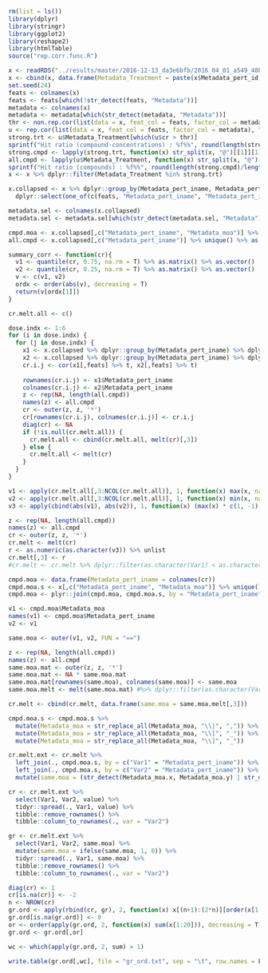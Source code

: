 ```r

rm(list = ls())
library(dplyr)
library(stringr)
library(ggplot2)
library(reshape2)
library(htmlTable)
source("rep.corr.func.R")

x <- readRDS("../results/master/2016-12-13_da3e6bfb/2016_04_01_a549_48hr_batch1_normalized.rds")
x <- cbind(x, data.frame(Metadata_Treatment = paste(x$Metadata_pert_id, x$Metadata_mg_per_ml, sep = "@")))
set.seed(24)
feats <- colnames(x)
feats <- feats[which(!str_detect(feats, "Metadata"))]
metadata <- colnames(x)
metadata <- metadata[which(str_detect(metadata, "Metadata"))]
thr <- non.rep.cor(list(data = x, feat_col = feats, factor_col = metadata), "Metadata_Treatment", feats)
u <- rep.cor(list(data = x, feat_col = feats, factor_col = metadata), "Metadata_Treatment", feats)
strong.trt <- u$Metadata_Treatment[which(u$cr > thr)]
sprintf("Hit ratio (compound-concentrations) : %f%%", round(length(strong.trt)/NROW(u) * 100))
strong.cmpd <- lapply(strong.trt, function(x) str_split(x, "@")[[1]][1]) %>% unlist %>% unique
all.cmpd <- lapply(u$Metadata_Treatment, function(x) str_split(x, "@")[[1]][1]) %>% unlist %>% unique
sprintf("Hit ratio (compounds) : %f%%", round(length(strong.cmpd)/length(all.cmpd) * 100))
x <- x %>% dplyr::filter(Metadata_Treatment %in% strong.trt)

x.collapsed <- x %>% dplyr::group_by(Metadata_pert_iname, Metadata_pert_idose, Metadata_moa) %>% 
  dplyr::select(one_of(c(feats, "Metadata_pert_iname", "Metadata_pert_idose", "Metadata_moa"))) %>% dplyr::summarise_each(funs("mean")) %>% dplyr::ungroup() %>% dplyr::filter(!is.na(Metadata_pert_iname))

metadata.sel <- colnames(x.collapsed)
metadata.sel <- metadata.sel[which(str_detect(metadata.sel, "Metadata"))]

cmpd.moa <- x.collapsed[,c("Metadata_pert_iname", "Metadata_moa")] %>% unique()
all.cmpd <- x.collapsed[,c("Metadata_pert_iname")] %>% unique() %>% as.matrix() %>% as.vector()

summary_corr <- function(cr){
  v1 <- quantile(cr, 0.75, na.rm = T) %>% as.matrix() %>% as.vector()
  v2 <- quantile(cr, 0.25, na.rm = T) %>% as.matrix() %>% as.vector()
  v <- c(v1, v2)
  ordx <- order(abs(v), decreasing = T)
  return(v[ordx[1]])
}

cr.melt.all <- c()

dose.indx <- 1:6
for (i in dose.indx) {
  for (j in dose.indx) {
    x1 <- x.collapsed %>% dplyr::group_by(Metadata_pert_iname) %>% dplyr::slice(i) %>% dplyr::ungroup()
    x2 <- x.collapsed %>% dplyr::group_by(Metadata_pert_iname) %>% dplyr::slice(j) %>% dplyr::ungroup()
    cr.i.j <- cor(x1[,feats] %>% t, x2[,feats] %>% t)
    
    rownames(cr.i.j) <- x1$Metadata_pert_iname
    colnames(cr.i.j) <- x2$Metadata_pert_iname
    z <- rep(NA, length(all.cmpd))
    names(z) <- all.cmpd
    cr <- outer(z, z, '*')
    cr[rownames(cr.i.j), colnames(cr.i.j)] <- cr.i.j
    diag(cr) <- NA
    if (!is.null(cr.melt.all)) {
      cr.melt.all <- cbind(cr.melt.all, melt(cr)[,3])  
    } else {
      cr.melt.all <- melt(cr)
    }
  }
}

v1 <- apply(cr.melt.all[,3:NCOL(cr.melt.all)], 1, function(x) max(x, na.rm = T))
v2 <- apply(cr.melt.all[,3:NCOL(cr.melt.all)], 1, function(x) min(x, na.rm = T))
v3 <- apply(cbind(abs(v1), abs(v2)), 1, function(x) (max(x) * c(1, -1)[which.max(x)]))

z <- rep(NA, length(all.cmpd))
names(z) <- all.cmpd
cr <- outer(z, z, '*')
cr.melt <- melt(cr)
r <- as.numeric(as.character(v3)) %>% unlist
cr.melt[,3] <- r
#cr.melt <- cr.melt %>% dplyr::filter(as.character(Var1) < as.character(Var2))

cmpd.moa <- data.frame(Metadata_pert_iname = colnames(cr))
cmpd.moa.s <- x[,c("Metadata_pert_iname", "Metadata_moa")] %>% unique()
cmpd.moa <- plyr::join(cmpd.moa, cmpd.moa.s, by = "Metadata_pert_iname")

v1 <- cmpd.moa$Metadata_moa
names(v1) <- cmpd.moa$Metadata_pert_iname
v2 <- v1

same.moa <- outer(v1, v2, FUN = "==")

z <- rep(NA, length(all.cmpd))
names(z) <- all.cmpd
same.moa.mat <- outer(z, z, '*')
same.moa.mat <- NA * same.moa.mat
same.moa.mat[rownames(same.moa), colnames(same.moa)] <- same.moa
same.moa.melt <- melt(same.moa.mat) #%>% dplyr::filter(as.character(Var1) < as.character(Var2))

cr.melt <- cbind(cr.melt, data.frame(same.moa = same.moa.melt[,3]))

```

```r

cmpd.moa.s <- cmpd.moa.s %>%
  mutate(Metadata_moa = str_replace_all(Metadata_moa, "\\|", ",")) %>%
  mutate(Metadata_moa = str_replace_all(Metadata_moa, "\\[", "_")) %>%
  mutate(Metadata_moa = str_replace_all(Metadata_moa, "\\]", "_"))

cr.melt.ext <- cr.melt %>% 
  left_join(., cmpd.moa.s, by = c("Var1" = "Metadata_pert_iname")) %>%
  left_join(., cmpd.moa.s, by = c("Var2" = "Metadata_pert_iname")) %>%
  mutate(same.moa = (str_detect(Metadata_moa.x, Metadata_moa.y) | str_detect(Metadata_moa.y, Metadata_moa.x)))

cr <- cr.melt.ext %>% 
  select(Var1, Var2, value) %>% 
  tidyr::spread(., Var1, value) %>%
  tibble::remove_rownames() %>%
  tibble::column_to_rownames(., var = "Var2")

gr <- cr.melt.ext %>% 
  select(Var1, Var2, same.moa) %>% 
  mutate(same.moa = ifelse(same.moa, 1, 0)) %>%
  tidyr::spread(., Var1, same.moa) %>%
  tibble::remove_rownames() %>%
  tibble::column_to_rownames(., var = "Var2")

diag(cr) <- 1
cr[is.na(cr)] <- -2
n <- NROW(cr)
gr.ord <- apply(rbind(cr, gr), 2, function(x) x[(n+1):(2*n)][order(x[1:n], decreasing = T)])
gr.ord[is.na(gr.ord)] <- 0
or <- order(apply(gr.ord, 2, function(x) sum(x[1:20])), decreasing = T)
gr.ord <- gr.ord[,or]

wc <- which(apply(gr.ord, 2, sum) > 1)

write.table(gr.ord[,wc], file = "gr_ord.txt", sep = "\t", row.names = F)
```

